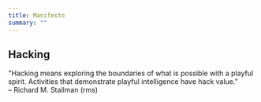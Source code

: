 ```yaml
---
title: Manifesto
summary: ""
---
```


## Hacking

"Hacking means exploring the boundaries of what is possible with a playful spirit. Activities that demonstrate playful intelligence have hack value."  
– Richard M. Stallman (rms)
